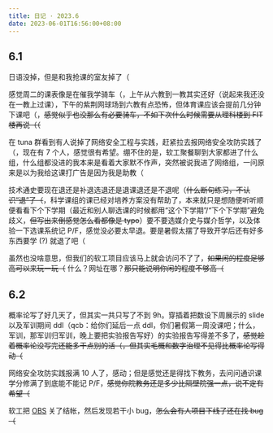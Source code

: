 ```yaml
---
title: 日记 · 2023.6
date: 2023-06-01T16:56:00+08:00
---
```


## 6.1

日语没掉，但是和我抢课的室友掉了（

感觉周二的课表像是在催我学骑车（，上午从六教到一教其实还好（说起来我还没在一教上过课），下午的紫荆网球场到六教有点恐怖，但体育课应该会提前几分钟下课吧（，~~感觉似乎也没那么有必要骑车，不如下次什么时候需要从理科楼到 FIT 楼再说（（~~

在 tuna 群看到有人说掉了网络安全工程与实践，赶紧拉去报网络安全攻防实践了（，现在有 7 个人，感觉很有希望。绷不住的是，软工聚餐聊到大家都进了什么组，什么组都没进的我本来是看着大家默不作声，突然被说我进了网络组，一问原来是以为我给这课打广告是因为我是助教（

技术通史要现在退还是补退选退还是退课退还是不退呢（~~什么断句练习，不认识“退”了（~~，科学课组的课已经对培养方案没有帮助了，本来就只是想随便听听顺便看看下个下学期（最近和别人聊选课的时候都用“这个下学期”/“下个下学期”避免歧义，~~但写出来倒感觉怎么看都像是 typo~~）要不要选媒介史与媒介哲学，以及体验一下选课系统记 P/F，感觉没必要太早退。要是暑假太摆了导致开学后还有好多东西要学 (?) 就退了吧（

虽然也没啥意思，但我们的软工项目应该马上就会访问不了了，~~如果闲的程度足够高可以来玩一玩（~~ <span class="heimu">什么？网址在哪？~~那只能说明你闲的程度不够高（~~</span>

## 6.2

概率论写了好几天了，但其实一共只写了不到 9h。穿插着把数设下周展示的 slide 以及军训期间 ddl（<span class="heimu">qcb：给你们延后一点 ddl，你们暑假第一周没课吧；什么，军训，那军训归军训，晚上要把实验报告写好</span>）的实验报告写得差不多了，~~感觉趁着概率论没写完还能多干点别的活（，但其实毛概和数字治理不见得比概率论写得动（~~

网络安全攻防实践报满 10 人了，感动；但是感觉还是得找下教务，去问问通识课学分修满了到底能不能记 P/F，~~感觉你院教务还是多少比隔壁院强一点，说不定有希望（~~

软工把 [OBS](https://www.huaweicloud.com/product/obs.html) 关了结帐，然后发现若干小 bug，~~怎么会有人项目下线了还在找 bug（~~
